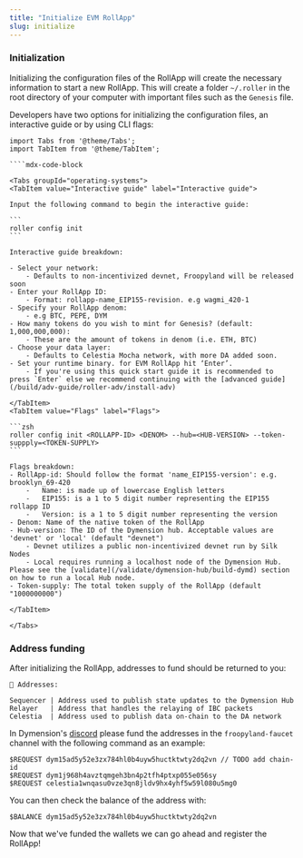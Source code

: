 ```yaml
---
title: "Initialize EVM RollApp"
slug: initialize
---
```


### Initialization

Initializing the configuration files of the RollApp will create the necessary information to start a new RollApp. This will create a folder `~/.roller` in the root directory of your computer with important files such as the `Genesis` file.

Developers have two options for initializing the configuration files, an interactive guide or by using CLI flags:

`````mdx-code-block
import Tabs from '@theme/Tabs';
import TabItem from '@theme/TabItem';

````mdx-code-block

<Tabs groupId="operating-systems">
<TabItem value="Interactive guide" label="Interactive guide">

Input the following command to begin the interactive guide:

```
roller config init
```

Interactive guide breakdown:

- Select your network:
    - Defaults to non-incentivized devnet, Froopyland will be released soon
- Enter your RollApp ID:
    - Format: rollapp-name_EIP155-revision. e.g wagmi_420-1
- Specify your RollApp denom:
    - e.g BTC, PEPE, DYM
- How many tokens do you wish to mint for Genesis? (default: 1,000,000,000):
    - These are the amount of tokens in denom (i.e. ETH, BTC)
- Choose your data layer:
    - Defaults to Celestia Mocha network, with more DA added soon.
- Set your runtime binary. for EVM RollApp hit ‘Enter’.
    - If you're using this quick start guide it is recommended to press `Enter` else we recommend continuing with the [advanced guide](/build/adv-guide/roller-adv/install-adv)

</TabItem>
<TabItem value="Flags" label="Flags">

```zsh
roller config init <ROLLAPP-ID> <DENOM> --hub=<HUB-VERSION> --token-suppply=<TOKEN-SUPPLY>
```

Flags breakdown:
- RollApp-id: Should follow the format 'name_EIP155-version': e.g. brooklyn_69-420
    -   Name: is made up of lowercase English letters
    -   EIP155: is a 1 to 5 digit number representing the EIP155 rollapp ID
    -   Version: is a 1 to 5 digit number representing the version
- Denom: Name of the native token of the RollApp
- Hub-version: The ID of the Dymension hub. Acceptable values are 'devnet' or 'local' (default "devnet")
    - Devnet utilizes a public non-incentivized devnet run by Silk Nodes
    - Local requires running a localhost node of the Dymension Hub. Please see the [validate](/validate/dymension-hub/build-dymd) section on how to run a local Hub node.
- Token-supply: The total token supply of the RollApp (default "1000000000")

</TabItem>

</Tabs>
`````

### Address funding

After initializing the RollApp, addresses to fund should be returned to you:

```
🔑 Addresses:

Sequencer | Address used to publish state updates to the Dymension Hub
Relayer   | Address that handles the relaying of IBC packets
Celestia  | Address used to publish data on-chain to the DA network
```

In Dymension's [discord](https://discord.gg/dymension) please fund the addresses in the `froopyland-faucet` channel with the following command as an example:

```
$REQUEST dym15ad5y52e3zx784hl0b4uyw5huctktwty2dq2vn // TODO add chain-id
$REQUEST dym1j968h4avztqmgeh3bn4p2tfh4ptxp055e056sy
$REQUEST celestia1wnqasu0vze3qn8jldv9hx4yhf5w59l080u5mg0
```

You can then check the balance of the address with:

```
$BALANCE dym15ad5y52e3zx784hl0b4uyw5huctktwty2dq2vn
```

Now that we've funded the wallets we can go ahead and register the RollApp!
